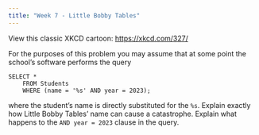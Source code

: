 ```yaml
---
title: "Week 7 - Little Bobby Tables"
---
```


View this classic XKCD cartoon: <https://xkcd.com/327/>

For the purposes of this problem you may assume that at some point the school's software performs the query

```         
SELECT *
    FROM Students
    WHERE (name = '%s' AND year = 2023);
```

where the student's name is directly substituted for the `%s`. Explain exactly how Little Bobby Tables' name can cause a catastrophe. Explain what happens to the `AND year = 2023` clause in the query.
